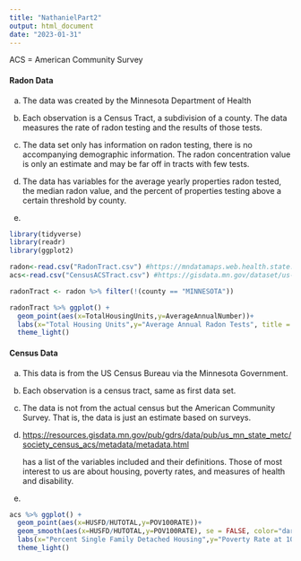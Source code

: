 ```yaml
---
title: "NathanielPart2"
output: html_document
date: "2023-01-31"
---
```


ACS = American Community Survey

#### Radon Data

a.  The data was created by the Minnesota Department of Health

b.  Each observation is a Census Tract, a subdivision of a county. The data measures the rate of radon testing and the results of those tests.

c.  The data set only has information on radon testing, there is no accompanying demographic information. The radon concentration value is only an estimate and may be far off in tracts with few tests.

d.  The data has variables for the average yearly properties radon tested, the median radon value, and the percent of properties testing above a certain threshold by county.

e.  

```r
library(tidyverse)
library(readr)
library(ggplot2)
```

```r
radon<-read.csv("RadonTract.csv") #https://mndatamaps.web.health.state.mn.us/interactive/radontract.html
acs<-read.csv("CensusACSTract.csv") #https://gisdata.mn.gov/dataset/us-mn-state-metc-society-census-acs
```

```r
radonTract <- radon %>% filter(!(county == "MINNESOTA"))
```

```r
radonTract %>% ggplot() +
  geom_point(aes(x=TotalHousingUnits,y=AverageAnnualNumber))+
  labs(x="Total Housing Units",y="Average Annual Radon Tests", title = "Housing Units and Radon Tests by Census Tract") +
  theme_light()
```

#### Census Data

a.  This data is from the US Census Bureau via the Minnesota Government.

b.  Each observation is a census tract, same as first data set.

c.  The data is not from the actual census but the American Community Survey. That is, the data is just an estimate based on surveys.

d.  <https://resources.gisdata.mn.gov/pub/gdrs/data/pub/us_mn_state_metc/society_census_acs/metadata/metadata.html>

    has a list of the variables included and their definitions. Those of most interest to us are about housing, poverty rates, and measures of health and disability.

e.  

```r
acs %>% ggplot() + 
  geom_point(aes(x=HUSFD/HUTOTAL,y=POV100RATE))+
  geom_smooth(aes(x=HUSFD/HUTOTAL,y=POV100RATE), se = FALSE, color="darkred")+
  labs(x="Percent Single Family Detached Housing",y="Poverty Rate at 100% Poverty Level",title="Detached Housing and Poverty by Census Tract")+
  theme_light()
```

